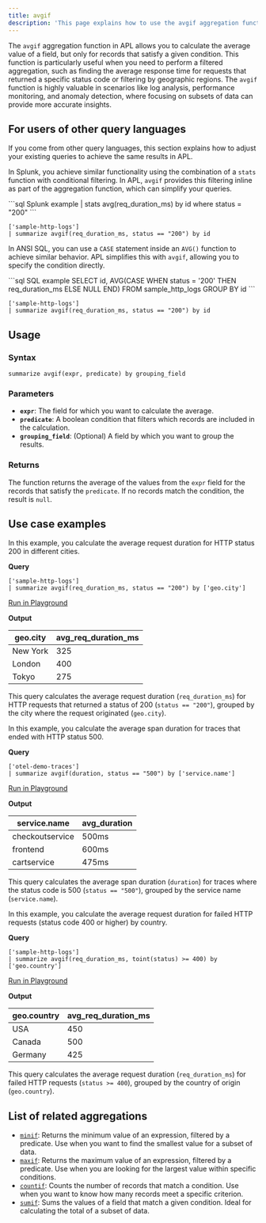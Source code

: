 ```yaml
---
title: avgif
description: 'This page explains how to use the avgif aggregation function in APL.'
---
```


The `avgif` aggregation function in APL allows you to calculate the average value of a field, but only for records that satisfy a given condition. This function is particularly useful when you need to perform a filtered aggregation, such as finding the average response time for requests that returned a specific status code or filtering by geographic regions. The `avgif` function is highly valuable in scenarios like log analysis, performance monitoring, and anomaly detection, where focusing on subsets of data can provide more accurate insights.

## For users of other query languages

If you come from other query languages, this section explains how to adjust your existing queries to achieve the same results in APL.

<AccordionGroup>
<Accordion title="Splunk SPL users">

In Splunk, you achieve similar functionality using the combination of a `stats` function with conditional filtering. In APL, `avgif` provides this filtering inline as part of the aggregation function, which can simplify your queries.

<CodeGroup>
```sql Splunk example
| stats avg(req_duration_ms) by id where status = "200"
```

```kusto APL equivalent
['sample-http-logs'] 
| summarize avgif(req_duration_ms, status == "200") by id
```
</CodeGroup>

</Accordion>
<Accordion title="ANSI SQL users">

In ANSI SQL, you can use a `CASE` statement inside an `AVG()` function to achieve similar behavior. APL simplifies this with `avgif`, allowing you to specify the condition directly.

<CodeGroup>
```sql SQL example
SELECT id, AVG(CASE WHEN status = '200' THEN req_duration_ms ELSE NULL END) 
FROM sample_http_logs 
GROUP BY id
```

```kusto APL equivalent
['sample-http-logs'] 
| summarize avgif(req_duration_ms, status == "200") by id
```
</CodeGroup>

</Accordion>
</AccordionGroup>

## Usage

### Syntax

```kusto
summarize avgif(expr, predicate) by grouping_field
```

### Parameters

- **`expr`**: The field for which you want to calculate the average.
- **`predicate`**: A boolean condition that filters which records are included in the calculation.
- **`grouping_field`**: (Optional) A field by which you want to group the results.

### Returns

The function returns the average of the values from the `expr` field for the records that satisfy the `predicate`. If no records match the condition, the result is `null`.

## Use case examples

<Tabs>
<Tab title="Log analysis">

In this example, you calculate the average request duration for HTTP status 200 in different cities.

**Query**

```kusto
['sample-http-logs'] 
| summarize avgif(req_duration_ms, status == "200") by ['geo.city']
```

[Run in Playground](https://play.axiom.co/axiom-play-qf1k/explorer?initForm=%7B%22apl%22%3A%22%5B%27sample-http-logs%27%5D%20%7C%20summarize%20avgif%28req_duration_ms%2C%20status%20%3D%3D%20%22200%22%29%20by%20%5B%27geo.city%27%5D%22%7D)

**Output**

| geo.city   | avg_req_duration_ms |
|------------|---------------------|
| New York   | 325                 |
| London     | 400                 |
| Tokyo      | 275                 |

This query calculates the average request duration (`req_duration_ms`) for HTTP requests that returned a status of 200 (`status == "200"`), grouped by the city where the request originated (`geo.city`).

</Tab>
<Tab title="OpenTelemetry traces">

In this example, you calculate the average span duration for traces that ended with HTTP status 500.

**Query**

```kusto
['otel-demo-traces'] 
| summarize avgif(duration, status == "500") by ['service.name']
```

[Run in Playground](https://play.axiom.co/axiom-play-qf1k/explorer?initForm=%7B%22apl%22%3A%22%5B%27otel-demo-traces%27%5D%20%7C%20summarize%20avgif%28duration%2C%20status%20%3D%3D%20%22500%22%29%20by%20%5B%27service.name%27%5D%22%7D)

**Output**

| service.name          | avg_duration |
|-----------------------|--------------|
| checkoutservice       | 500ms        |
| frontend              | 600ms        |
| cartservice           | 475ms        |

This query calculates the average span duration (`duration`) for traces where the status code is 500 (`status == "500"`), grouped by the service name (`service.name`).

</Tab>
<Tab title="Security logs">

In this example, you calculate the average request duration for failed HTTP requests (status code 400 or higher) by country.

**Query**

```kusto
['sample-http-logs'] 
| summarize avgif(req_duration_ms, toint(status) >= 400) by ['geo.country']
```

[Run in Playground](https://play.axiom.co/axiom-play-qf1k/explorer?initForm=%7B%22apl%22%3A%22%5B%27sample-http-logs%27%5D%20%7C%20summarize%20avgif%28req_duration_ms%2C%20toint%28status%29%20%3E%3D%20400%29%20by%20%5B%27geo.country%27%5D%22%7D)

**Output**

| geo.country   | avg_req_duration_ms |
|---------------|---------------------|
| USA           | 450                 |
| Canada        | 500                 |
| Germany       | 425                 |

This query calculates the average request duration (`req_duration_ms`) for failed HTTP requests (`status >= 400`), grouped by the country of origin (`geo.country`).

</Tab>
</Tabs>

## List of related aggregations

- [`minif`](/apl/aggregation-function/minif): Returns the minimum value of an expression, filtered by a predicate. Use when you want to find the smallest value for a subset of data.
- [`maxif`](/apl/aggregation-function/maxif): Returns the maximum value of an expression, filtered by a predicate. Use when you are looking for the largest value within specific conditions.
- [`countif`](/apl/aggregation-function/countif): Counts the number of records that match a condition. Use when you want to know how many records meet a specific criterion.
- [`sumif`](/apl/aggregation-function/sumif): Sums the values of a field that match a given condition. Ideal for calculating the total of a subset of data.